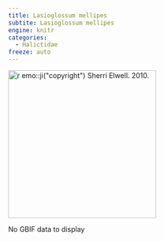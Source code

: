 ```yaml
---
title: Lasioglossum mellipes
subtite: Lasioglossum mellipes
engine: knitr
categories:
  - Halictidae
freeze: auto
---
```

[![`r emo::ji("copyright")` Sherri Elwell. 2010.](/files/no_bee.png){height=300}](https://www.zoology.ubc.ca/entomology/main/Hymenoptera/Halictidae/Lasioglossum%20mellipes%20female%20(3lateral)%20.jpg)

No GBIF data to display
